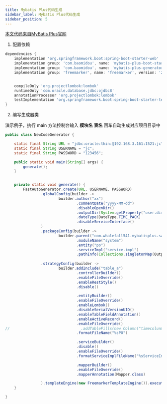 ```yaml
---
title: Mybatis Plus代码生成
sidebar_label: Mybatis Plus代码生成
sidebar_position: 5
---
```

[本文代码来自MyBatis Plus官网](https://baomidou.com/pages/d357af/#%E4%BD%BF%E7%94%A8%E6%95%99%E7%A8%8B)

1. 配置依赖

```groovy
dependencies {
    implementation 'org.springframework.boot:spring-boot-starter-web'
    implementation group: 'com.baomidou', name: 'mybatis-plus-boot-starter', version: '3.5.4'
    implementation group: 'com.baomidou', name: 'mybatis-plus-generator', version: '3.5.6'
    implementation group: 'freemarker', name: 'freemarker', version: '2.3.9'


    compileOnly 'org.projectlombok:lombok'
    runtimeOnly 'com.oracle.database.jdbc:ojdbc8'
    annotationProcessor 'org.projectlombok:lombok'
    testImplementation 'org.springframework.boot:spring-boot-starter-test'
}

```

2. 编写生成器类

演示例子，执行 main 方法控制台输入 **模块名** **表名** 回车自动生成对应项目目录中

```java
public class NewCodeGenerator {

    static final String URL = "jdbc:oracle:thin:@192.168.3.161:1521:jc";
    static final String USERNAME = "jc";
    static final String PASSWORD = "123456";

    public static void main(String[] args) {
        generate();
    }


    private static void generate() {
        FastAutoGenerator.create(URL, USERNAME, PASSWORD)
                .globalConfig(builder ->
                        builder.author("xx")
                                .commentDate("yyyy-MM-dd")
                                .disableOpenDir()
                                .outputDir(System.getProperty("user.dir")+"\\src\\main\\java")
                                .dateType(DateType.TIME_PACK)
                                .disableServiceInterface()
                )
                .packageConfig(builder ->
                        builder.parent("com.whalefall541.mybatisplus.samples.generator")
                                .moduleName("system")
                                .entity("po")
                                .serviceImpl("service.impl")
                                .pathInfo(Collections.singletonMap(OutputFile.xml, System.getProperty("user.dir")+"\\src\\main\\resources\\mapper\\test")))
            
                .strategyConfig(builder ->
                        builder.addInclude("table_a")
                                .controllerBuilder()
                                .enableFileOverride()
                                .enableRestStyle()
                                .disable()

                                .entityBuilder()
                                .enableFileOverride()
                                .enableLombok()
                                .disableSerialVersionUID()
                                .enableTableFieldAnnotation()
                                .enableActiveRecord()
                                .enableFileOverride()
//                                .addTableFills(new Column("timecolunmn", FieldFill.INSERT))
                                .formatFileName("%sPO")

                                .serviceBuilder()
                                .disable()
                                .enableFileOverride()
                                .formatServiceImplFileName("%sServiceImpl")

                                .mapperBuilder()
                                .enableFileOverride()
                                .mapperAnnotation(Mapper.class)

                ).templateEngine(new FreemarkerTemplateEngine()).execute();
    }

}

```

